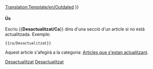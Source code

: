 <noinclude>[[Translation:Template/en/Outdated]]</noinclude><noinclude></noinclude>{{ca/Metacaixa d'avís| tipus  = contingut
| imatge = en/Outdated content.png | alt = Contingut desactualitzat
| text   = <strong>Desactualizado</strong><br />
L'article està desactualitzat. Part del seu contingut ja no és exacte a causa dels canvis de l'última versió. Si us plau actualitzeu aquest article. {{#IF: {{{1|}}} |<br>{{{1}}}|}}
}}<includeonly>{{{1|[[Category:ca/Articles que s'estan actualitzant|{{PAGENAME}}]]}}}</includeonly><noinclude>

====Ús====
Escriu <nowiki>{{</nowiki>'''Desactualitzat/Ca'''<nowiki>}}</nowiki> dins d'una secció d'un article si no està actualitzada. Exemple:
<pre>
{{ca/Desactualitzat}}
</pre>
Aquest article s'afegirà a la categoria: [[:Category:ca/Articles que s'estan actualitzant|Articles que s'estan actualitzant]].

[[Category:ca/Plantilles|Desactualitzat]][[Category:ca/Caixes de missatges|Desactualitzat]]</noinclude>